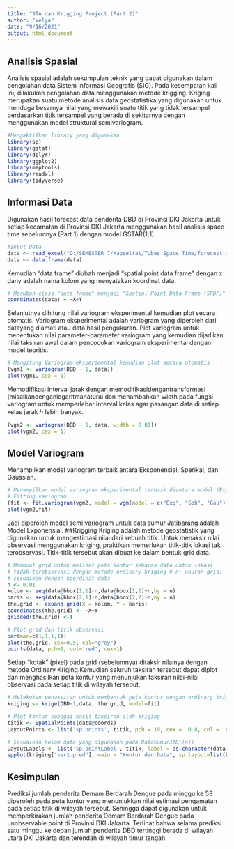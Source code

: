 ---
title: "STA dan Krigging Project (Part 2)"
author: "Velya"
date: "9/16/2021"
output: html_document
---

## Analisis Spasial
Analisis spasial adalah sekumpulan teknik yang dapat digunakan dalam pengolahan data Sistem Informasi Geografis (SIG). 
Pada kesempatan kali ini, dilakukan pengolahan data menggunakan metode krigging. Kriging merupakan suatu metode analisis data geostatistika yang digunakan untuk menduga besarnya nilai yang mewakili suatu titik yang tidak tersampel berdasarkan titik tersampel yang berada di sekitarnya dengan menggunakan model struktural semivariogram.

```{r}
#Mengaktifkan library yang digunakan
library(sp)
library(gstat)
library(dplyr)
library(ggplot2)
library(maptools)
library(readxl)
library(tidyverse)
```

## Informasi Data
Digunakan hasil forecast data penderita DBD di Provinsi DKI Jakarta untuk setiap kecamatan di Provinsi DKI Jakarta menggunakan hasil analisis space time sebelumnya (Part 1) dengan model GSTAR(1;1) 

```{r}
#Input Data
data <- read_excel("D:/SEMESTER 7/Kapseltat/Tubes Space Time/forecast.xlsx")
data <- data.frame(data)
```

Kemudian “data frame” diubah menjadi “spatial point data frame" dengan x dany adalah nama kolom yang menyatakan koordinat data.

```{r}
# Merubah class "data frame" menjadi "Spatial Point Data Frame (SPDF)" 
coordinates(data) = ~X+Y
```

Selanjutnya dihitung nilai variogram eksperimental kemudian plot secara otomatis. Variogram eksperimental adalah variogram yang diperoleh dari datayang diamati atau data hasil pengukuran. Plot variogram untuk menentukan nilai parameter-parameter variogram yang kemudian dijadikan nilai taksiran awal dalam pencocokan variogram eksperimental dengan model teoritis.
```{r}
# Mengitung Variogram eksperimental kemudian plot secara otomatis
(vgm1 <- variogram(DBD ~ 1, data))
plot(vgm1, cex = 1)
```

Memodifikasi interval jarak dengan memodifikasidengantransformasi (misalkandenganlogaritmanatural dan menambahkan width pada fungsi variogram untuk memperlebar interval kelas agar pasangan data di setiap kelas jarak ℎ lebih banyak.

```{r}
(vgm2 <- variogram(DBD ~ 1, data, width = 0.01))
plot(vgm2, cex = 1)
```

## Model Variogram
Menampilkan model variogram terbaik antara Eksponensial, Sperikal, dan Gaussian.

```{r}
# Menampilkan model variogram eksperimental terbaik diantara model (Exp", "Sph", "Gau")
# Fitting variogram
(fit <- fit.variogram(vgm2, model = vgm(model = c("Exp", "Sph", "Gau"))))
plot(vgm2,fit)
```

Jadi diperoleh model semi variogram untuk data sumur Jatibarang adalah Model Exponensial.
##Krigging
Kriging adalah metode geostatistik yang digunakan untuk mengestimasi nilai dari sebuah titik. Untuk menaksir nilai observasi menggunakan kriging, praktikan memerlukan titik-titik lokasi tak terobservasi. Titik-titik tersebut akan dibuat ke dalam bentuk grid data.
```{r}
# Membuat grid untuk melihat peta kontur sebaran data untuk lokasi 
# tidak terobservasi dengan metode ordinary kriging # n: ukuran grid, 
# sesuaikan dengan koordinat data
n <- 0.01
kolom <- seq(data@bbox[1,1]-n,data@bbox[1,2]+n,by = n)
baris <- seq(data@bbox[2,1]-n,data@bbox[2,2]+n,by = n)
the.grid <- expand.grid(X = kolom, Y = baris)
coordinates(the.grid) <- ~X+Y
gridded(the.grid) <-T

# Plot grid dan titik observasi
par(mar=c(1,1,1,1))
plot(the.grid, cex=0.5, col="grey")
points(data, pch=1, col='red', cex=1)
```

Setiap “kotak” (pixel) pada grid (sebelumnya) ditaksir nilainya dengan metode Ordinary Kriging.Kemudian seluruh taksiran tersebut dapat diplot dan menghasilkan peta kontur yang menunjukan taksiran nilai-nilai observasi pada setiap titik di wilayah tersebut.
```{r}
# Melakukan penaksiran untuk membentuk peta kontur dengan ordinary kriging
kriging <- krige(DBD~1,data, the.grid, model=fit)

# Plot kontur sebagai hasil taksiran oleh kriging
titik <- SpatialPoints(data@coords)
LayoutPoints <- list('sp.points', titik, pch = 19, cex =  0.8, col = 'red')

# Sesuaikan kolom data yang digunakan pada DataSumurJTB[[n]]
LayoutLabels <- list('sp.pointLabel', titik, label = as.character(data[[1]]), cex = 0.5, col = 'white')
spplot(kriging["var1.pred"], main = "Kontur dan Data", sp.layout=list(LayoutPoints,LayoutLabels))
```

## Kesimpulan
Prediksi jumlah penderita Demam Berdarah Dengue pada minggu ke 53 diperoleh pada peta kontur yang menunjukkan nilai estimasi pengamatan pada setiap titik di wilayah tersebut. Sehingga dapat digunakan untuk memperkirakan jumlah penderita Demam Berdarah Dengue pada unobservable point di Provinsi DKI Jakarta. Terlihat bahwa selama prediksi satu minggu ke depan jumlah penderita DBD tertinggi berada di wilayah utara DKI Jakarta dan terendah di wilayah timur tengah.
